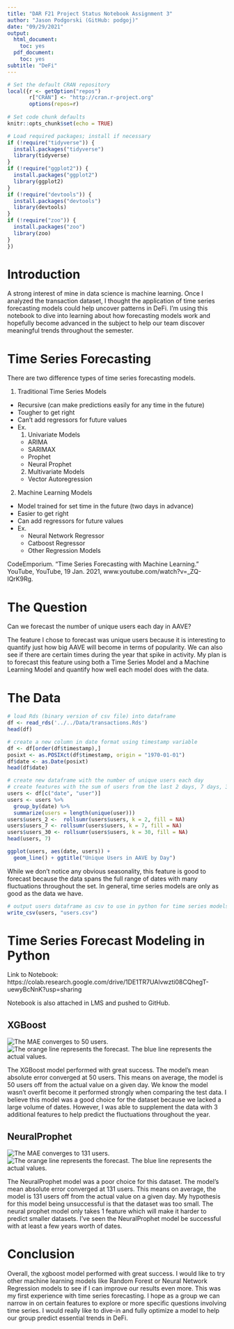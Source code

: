 ```yaml
---
title: "DAR F21 Project Status Notebook Assignment 3"
author: "Jason Podgorski (GitHub: podgoj)"
date: "09/29/2021"
output:
  html_document:
    toc: yes
  pdf_document:
    toc: yes
subtitle: "DeFi"
---
```

    
```r
# Set the default CRAN repository
local({r <- getOption("repos")
       r["CRAN"] <- "http://cran.r-project.org" 
       options(repos=r)
       
# Set code chunk defaults
knitr::opts_chunk$set(echo = TRUE)

# Load required packages; install if necessary
if (!require("tidyverse")) {
  install.packages("tidyverse")
  library(tidyverse)
}
if (!require("ggplot2")) {
  install.packages("ggplot2")
  library(ggplot2)
}
if (!require("devtools")) {
  install.packages("devtools")
  library(devtools)
}
if (!require("zoo")) {
  install.packages("zoo")
  library(zoo)
}
})
```

# Introduction

A strong interest of mine in data science is machine learning. Once I analyzed the transaction dataset, I thought the application of time series forecasting models could help uncover patterns in DeFi. I'm using this notebook to dive into learning about how forecasting models work and hopefully become advanced in the subject to help our team discover meaningful trends throughout the semester.

# Time Series Forecasting

There are two difference types of time series forecasting models.

1. Traditional Time Series Models
  * Recursive (can make predictions easily for any time in the future)
  * Tougher to get right
  * Can't add regressors for future values
  * Ex.
    1. Univariate Models
      * ARIMA
      * SARIMAX
      * Prophet
      * Neural Prophet
    2. Multivariate Models
      * Vector Autoregression

2. Machine Learning Models
  * Model trained for set time in the future (two days in advance)
  * Easier to get right
  * Can add regressors for future values
  * Ex.
    * Neural Network Regressor
    * Catboost Regressor
    * Other Regression Models
    
CodeEmporium. “Time Series Forecasting with Machine Learning.” YouTube, YouTube, 19 Jan.       2021, www.youtube.com/watch?v=_ZQ-lQrK9Rg. 

# The Question

Can we forecast the number of unique users each day in AAVE?

The feature I chose to forecast was unique users because it is interesting to quantify just how big AAVE will become in terms of popularity. We can also see if there are certain times during the year that spike in activity. My plan is to forecast this feature using both a Time Series Model and a Machine Learning Model and quantify how well each model does with the data.

# The Data

```r
# load Rds (binary version of csv file) into dataframe
df <- read_rds('../../Data/transactions.Rds')
head(df)
```

```r
# create a new column in date format using timestamp variable
df <- df[order(df$timestamp),]
posixt <- as.POSIXct(df$timestamp, origin = "1970-01-01")
df$date <- as.Date(posixt)
head(df$date)
```

```r
# create new dataframe with the number of unique users each day
# create features with the sum of users from the last 2 days, 7 days, 30 days 
users <- df[c("date", "user")]
users <- users %>%
  group_by(date) %>%
  summarize(users = length(unique(user)))
users$users_2 <-  rollsumr(users$users, k = 2, fill = NA)
users$users_7 <- rollsumr(users$users, k = 7, fill = NA)
users$users_30 <- rollsumr(users$users, k = 30, fill = NA)
head(users, 7)
```

```r
ggplot(users, aes(date, users)) + 
  geom_line() + ggtitle("Unique Users in AAVE by Day")
```

While we don't notice any obvious seasonality, this feature is good to forecast because the data spans the full range of dates with many fluctuations throughout the set. In general, time series models are only as good as the data we have.

```r
# output users dataframe as csv to use in python for time series models
write_csv(users, "users.csv")
```

# Time Series Forecast Modeling in Python

Link to Notebook: https://colab.research.google.com/drive/1DE1TR7UAlvwzti08CQhegT-uewyBcNnK?usp=sharing

Notebook is also attached in LMS and pushed to GitHub.

## XGBoost

![The MAE converges to 50 users.](mae_xgboost.JPG)
![The orange line represents the forecast. The blue line represents the actual values.](xgboost.JPG)

The XGBoost model performed with great success. The model's mean absolute error converged at 50 users. This means on average, the model is 50 users off from the actual value on a given day. We know the model wasn't overfit become it performed strongly when comparing the test data. I believe this model was a good choice for the dataset because we lacked a large volume of dates. However, I was able to supplement the data with 3 additional features to help predict the fluctuations throughout the year.

## NeuralProphet

![The MAE converges to 131 users.](mae_neuralprophet.JPG)
![The orange line represents the forecast. The blue line represents the actual values.](neuralprophet.JPG)

The NeuralProphet model was a poor choice for this dataset. The model's mean absolute error converged at 131 users. This means on average, the model is 131 users off from the actual value on a given day. My hypothesis for this model being unsuccessful is that the dataset was too small. The neural prophet model only takes 1 feature which will make it harder to predict smaller datasets. I've seen the NeuralProphet model be successful with at least a few years worth of dates.

# Conclusion

Overall, the xgboost model performed with great success. I would like to try other machine learning models like Random Forest or Neural Network Regression models to see if I can improve our results even more. This was my first experience with time series forecasting. I hope as a group we can narrow in on certain features to explore or more specific questions involving time series. I would really like to dive-in and fully optimize a model to help our group predict essential trends in DeFi.

